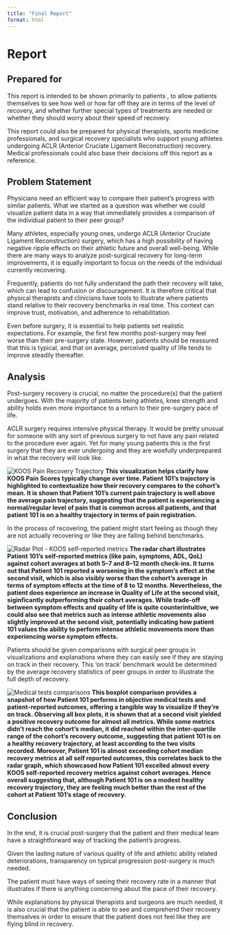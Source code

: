 ```yaml
---
title: "Final Report"
format: html
---
```


# **Report**

## **Prepared for**
This report is intended to be shown primarily to patients , to allow patients themselves to see how well or how far off they are in terms of the level of recovery, and whether further special types of treatments are needed or whether they should worry about their speed of recovery. 

This report could also be prepared for physical therapists, sports medicine professionals, and surgical recovery specialists who support young athletes undergoing ACLR (Anterior Cruciate Ligament Reconstruction) recovery. Medical professionals could also base their decisions off this report as a reference.

## **Problem Statement**
Physicians need an efficient way to compare their patient’s progress with similar patients. What we started as a question was whether we could visualize patient data in a way that immediately provides a comparison of the individual patient to their peer group?

Many athletes, especially young ones, undergo ACLR (Anterior Cruciate Ligament Reconstruction) surgery, which has a high possibility of having negative ripple effects on their athletic future and overall well-being. While there are many ways to analyze post-surgical recovery for long-term improvements, it is equally important to focus on the needs of the individual currently recovering.

Frequently, patients do not fully understand the path their recovery will take, which can lead to confusion or discouragement. It is therefore critical that physical therapists and clinicians have tools to illustrate where patients stand relative to their recovery benchmarks in real time. This context can improve trust, motivation, and adherence to rehabilitation.

Even before surgery, it is essential to help patients set realistic expectations. For example, the first few months post-surgery may feel worse than their pre-surgery state. However, patients should be reassured that this is typical, and that on average, perceived quality of life tends to improve steadily thereafter.

## **Analysis**
Post-surgery recovery is crucial, no matter the procedure(s) that the patient undergoes. With the majority of patients being athletes, knee strength and ability holds even more importance to a return to their pre-surgery pace of life.

ACLR surgery requires intensive physical therapy. It would be pretty unusual for someone with any sort of previous surgery to not have any pain related to the procedure ever again. Yet for many young patients this is the first surgery that they are ever undergoing and they are woefully underprepared in what the recovery will look like.

![KOOS Pain Recovery Trajectory](KOOS_Pain_Recovery_Trajectory_new.png)
**This visualization helps clarify how KOOS Pain Scores typically change over time. Patient 101’s trajectory is highlighted to contextualize how their recovery compares to the cohort’s mean. It is shown that Patient 101's current pain trajectory is well above the average pain trajectory, suggesting that the patient is experiencing a normal/regular level of pain that is common across all patients, and that patient 101 is on a healthy trajectory in terms of pain registration.**

In the process of recovering, the patient might start feeling as though they are not actually recovering or like they are falling behind benchmarks.

![Radar Plot - KOOS self-reported metrics](Radar_small_multiples.png)
**The radar chart illustrates Patient 101’s self-reported metrics (like pain, symptoms, ADL, QoL) against cohort averages at both 5–7 and 8–12 month check-ins. It turns out that Patient 101 reported a worsening in the symptom's effect at the second visit, which is also visibly worse than the cohort's average in terms of symptom effects at the time of 8 to 12 months. Nevertheless, the patient does experience an increase in Quality of Life at the second visit, siginficantly outperforming their cohort averages. While trade-off between symptom effects and quality of life is quite counterintuitive, we could also see that metrics such as intense athletic movements also slightly improved at the second visit, potentially indicating how patient 101 values the ability to perform intense athletic movements more than experiencing worse symptom effects.**

Patients should be given comparisons with surgical peer groups in visualizations and explanations where they can easily see if they are staying on track in their recovery. This ‘on track’ benchmark would be determined by the average recovery statistics of peer groups in order to illustrate the full depth of recovery.

![Medical tests comparisons](stacked_horizontal_boxplots.png)
**This boxplot comparison provides a snapshot of how Patient 101 performs in objective medical tests and patient-reported outcomes, offering a tangible way to visualize if they’re on track. Observing all box plots, it is shown that at a second visit yielded a positive recovery outcome for almost all metrics. While some metrics didn't reach the cohort's median, it did reached within the inter-quartile range of the cohort's recovery outcome, suggesting that patient 101 is on a healthy recovery trajectory, at least according to the two visits recorded. Moreover, Patient 101 is almost exceeding cohort median recovery metrics at all self reported outcomes, this correlates back to the radar graph, which showcased how Patient 101 excelled almost every KOOS self-reported recovery metrics against cohort averages. Hence overall suggesting that, although Patient 101 is on a modest healthy recovery trajectory, they are feeling much better than the rest of the cohort at Patient 101's stage of recovery.**

## **Conclusion**
In the end, it is crucial post-surgery that the patient and their medical team have a straightforward way of tracking the patient’s progress.

Given the lasting nature of various quality of life and athletic ability related deteriorations, transparency on typical progression post-surgery is much needed.

The patient must have ways of seeing their recovery rate in a manner that illustrates if there is anything concerning about the pace of their recovery.

While explanations by physical therapists and surgeons are much needed, it is also crucial that the patient is able to see and comprehend their recovery themselves in order to ensure that the patient does not feel like they are flying blind in recovery.
